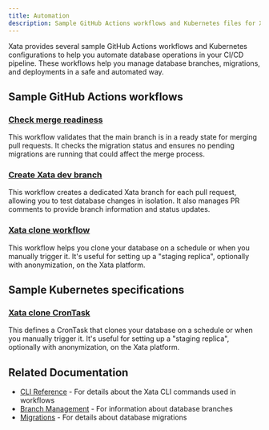 ```yaml
---
title: Automation
description: Sample GitHub Actions workflows and Kubernetes files for Xata
---
```


Xata provides several sample GitHub Actions workflows and Kubernetes configurations to help you automate database operations in your CI/CD pipeline. These workflows help you manage database branches, migrations, and deployments in a safe and automated way.

## Sample GitHub Actions workflows

### [Check merge readiness](./automations/ga-check)

This workflow validates that the main branch is in a ready state for merging pull requests. It checks the migration status and ensures no pending migrations are running that could affect the merge process.

### [Create Xata dev branch](./automations/ga-pr)

This workflow creates a dedicated Xata branch for each pull request, allowing you to test database changes in isolation. It also manages PR comments to provide branch information and status updates.

### [Xata clone workflow](./automations/ga-clone)

This workflow helps you clone your database on a schedule or when you manually trigger it. It's useful for setting up a "staging replica", optionally with anonymization, on the Xata platform.

## Sample Kubernetes specifications

### [Xata clone CronTask](./automations/kubernetes-clone)

This defines a CronTask that clones your database on a schedule or when you manually trigger it. It's useful for setting up a "staging replica", optionally with anonymization, on the Xata platform.

## Related Documentation

- [CLI Reference](../cli) - For details about the Xata CLI commands used in workflows
- [Branch Management](../cli/branch) - For information about database branches
- [Migrations](../cli/roll) - For details about database migrations 